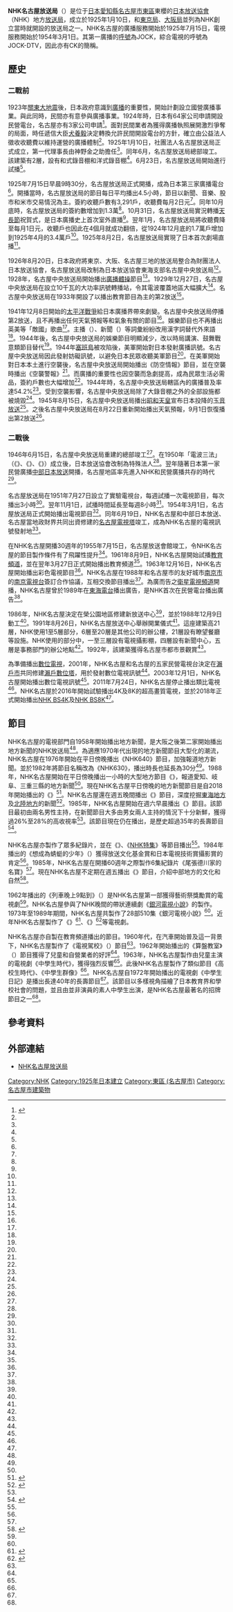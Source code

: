 {{Pathnav|NHK}}
{{廣播電台
| 電臺名稱         = {{lang|ja|NHK名古屋放送局}}<br/>JOCK·JOCB·JOCK-FM
| 英文名稱         = 
| 電臺圖片檔案     = NHK Nagoya Broadcasting Center Building from the Roof of Oasis 21.jpg
| 電臺圖片尺寸     = 
| 電臺圖片名稱     = {{link-ja|NHK名古屋放送中心大廈|NHK名古屋放送センタービル}}
| 所屬國家         = {{JPN}}
| 總部所在         = 〒461-8725<br />[[愛知縣|愛知縣]][[名古屋市|名古屋市]][[東區_(名古屋市)|東區]]東桜一丁目13番3號<br />{{link-ja|NHK名古屋放送中心大廈|NHK名古屋放送センタービル}}<ref>{{cite web|url=https://www.nhk.or.jp/nagoya/station_info/access_detail/index.html|script-title=ja:交通案内|accessdate=2020-09-06|publisher={{lang|ja|NHK名古屋}}|language=ja|deadurl=no|archive-date=2019-09-11|archive-url=https://web.archive.org/web/20190911011146/http://www.nhk.or.jp/nagoya/station_info/access_detail/index.html}}</ref>
| 播放地區         = [[愛知縣|愛知縣]]
| 開播日期         = 1925年7月15日<ref name="ayumi">{{cite web|url=https://www.nhk.or.jp/nagoya/station_info/ayumi.html|script-title=ja:名古屋局のあゆみ|accessdate=2020-09-06|publisher={{lang|ja|NHK名古屋}}|language=ja|deadurl=no|archive-date=2017-07-22|archive-url=https://web.archive.org/web/20170722223052/http://www.nhk.or.jp/nagoya/station_info/ayumi.html}}</ref>
| 停播日期         = 
| 電臺口號         = 
| 主要语言         = [[日語|日語]]
| 擁有者           = [[日本放送協會|日本放送協會]]
| 持股者           = 
| 前電臺名稱       = 
| 被取代名稱       = 
| 集團同類頻道     = 
| 重播服務頻道     = 
| 電臺官方網站     = https://www.nhk.or.jp/nagoya/radio/index.html
}}
{{頻道資訊
| 頻道名稱 = NHK綜合·{{lang|ja|総合テレビ}}·JOCK-DTV<br/>NHK教育·{{lang|ja|Eテレ}}·JOCB-DTV
| 頻道圖片檔案 =  <!--上方已有，此略-->
| 頻道圖片尺寸 = 
| 頻道圖片名稱 = 
| 所屬國家 = {{JPN}}
| 總部所在 = {{JPN}} 〒461-8725<br />[[愛知縣|愛知縣]][[名古屋市|名古屋市]][[東區_(名古屋市)|東區]]東桜一丁目13番3號<br />{{link-ja|NHK名古屋放送中心大廈|NHK名古屋放送センタービル}}
| 播放地區 = [[愛知縣|愛知縣]]
| 開播日期 = 1954年3月1日<ref name="ayumi"></ref>
| 停播日期 = 
| 頻道類別 = 數位電視
| 視頻格式 = '''數位電視'''<br/>識別訊號：JOCK-DTV（綜合）<br/>JOCB-DTV（教育）
| 收視率 = 
| 收視率調查時間 = 
| 收視率資料來源 = 
| 頻道口號 = 
| 擁有者 = [[日本放送協會|日本放送協會]]
| 持股者 = 
| 前頻道名稱 = 
| 被取代名稱 = 
| 集團其他頻道 = 
| 重播服務頻道 = 
| 頻道官方網站 = https://www.nhk.or.jp/nagoya/tv/index.html
| 備註 =
| 無線電視供應商01 = 觀眾自行接收（數位電視）
| 無線電視頻道數01 = 綜合頻道：20頻道（名古屋）·遙控器代表數字：3<br/>教育頻道：13頻道（名古屋）·遙控器代表數字：2
|}}
'''NHK名古屋放送局'''（{{jpn|j=NHK名古屋放送局|kn=エヌエイチケイなごやほうそうきょく|rm=Enu Echi Kei Nagoya Hōsōkyoku}}）是位于[[日本|日本]][[愛知縣|愛知縣]][[名古屋市|名古屋市]][[東區_(名古屋市)|東區]]東櫻的[[日本放送協會|日本放送協會]]（NHK）地方[[放送局|放送局]]，成立於1925年1月10日，和[[NHK放送中心|東京局]]、[[NHK大阪放送局|大阪局]]並列為NHK創立當時就開設的放送局之一。NHK名古屋的廣播服務開始於1925年7月15日，電視服務開始於1954年3月1日。其第一廣播的[[無線電台呼號|呼號]]為JOCK，綜合電視的呼號為JOCK-DTV，因此亦有CK的簡稱。

== 歷史 ==
=== 二戰前 ===
1923年[[關東大地震|關東大地震]]後，日本政府意識到[[廣播|廣播]]的重要性，開始計劃設立國營廣播事業。與此同時，民間亦有意參與廣播事業。1924年時，日本有64家公司申請開設民營電台，名古屋亦有3家公司申請<ref name="shashi80">{{cite book |author={{lang|ja|NHK名古屋放送局、中部旧友会NHK名古屋放送局80年史編集委員会}}|script-title=ja:『NHK名古屋放送局80年のあゆみ : 1925年-2005年』 |year=2006 |publisher={{lang|ja|NHK名古屋放送局}} |location=愛知縣 |isbn=}}{{NCID|BA79093665}}{{ja}}</ref>{{rp|20}}。面對民間業者為獲得廣播執照展開激烈爭奪的局面，時任遞信大臣[[犬養毅|犬養毅]]決定轉換允許民間開設電台的方針，確立由公益法人徵收收聽費以維持運營的廣播體制<ref name="shashi80"></ref>{{rp|20}}。1925年1月10日，社團法人名古屋放送局正式成立，第一代理事長由神野金之助擔任<ref name="shashi80"></ref>{{rp|20}}。同年6月，名古屋放送局總部竣工。該建築有2層，設有和式錄音棚和洋式錄音棚<ref name="shashi80"></ref>{{rp|21-22}}。6月23日，名古屋放送局開始進行試播<ref name="shashi80"></ref>{{rp|22}}。

1925年7月15日早晨9時30分，名古屋放送局正式開播，成為日本第三家廣播電台<ref name="shashi80"></ref>{{rp|23}}。開播當時，名古屋放送局的節目每日平均播出4.5小時，節目以新聞、音樂、股市和米市交易情況為主。簽約收聽戶數有3,291戶，收聽費每月2日元<ref name="shashi80"></ref>{{rp|24}}。同年10月底時，名古屋放送局的簽約數增加到1.3萬<ref name="shashi80"></ref>{{rp|25}}。10月31日，名古屋放送局實況轉播[[天皇誕生日|天長節]]祝賀式，是日本廣播史上首次室外直播<ref name="shashi80"></ref>{{rp|26}}。翌年1月，名古屋放送局將收聽費降至每月1日元，收聽戶也因此在4個月就成功翻倍，從1924年12月底的1.7萬戶增加到1925年4月的3.4萬戶<ref name="shashi80"></ref>{{rp|28}}。1925年8月2日，名古屋放送局實現了日本首次劇場直播<ref name="shashi80"></ref>{{rp|29}}。

1926年8月20日，日本政府將東京、大阪、名古屋三地的放送局整合為財團法人日本放送協會，名古屋放送局改制為日本放送協會東海支部名古屋中央放送局<ref name="shashi80"></ref>{{rp|30}}。1928年，名古屋中央放送局開始播出[[廣播體操|廣播體操]]節目<ref name="shashi80"></ref>{{rp|39}}。1929年12月27日，名古屋中央放送局在{{link-ja|桶狹間|桶狭間}}設立10千瓦的大功率訊號轉播站，令其電波覆蓋地區大幅擴大<ref name="shashi80"></ref>{{rp|36}}。名古屋中央放送局在1933年開設了以播出教育節目為主的第2放送<ref name="shashi80"></ref>{{rp|43}}。

1941年12月8日開始的[[太平洋戰爭|太平洋戰爭]]給日本廣播界帶來劇變。名古屋中央放送局停播第2放送，且不再播出任何天氣預報等和氣象有關的節目<ref name="shashi80"></ref>{{rp|50-51}}。娛樂節目也不再播出英美等「敵國」歌曲<ref name="shashi80"></ref>{{rp|52}}。主播（{{lang|ja|アナウンサー}}）、新聞（{{lang|ja|ニュース}}）等詞彙紛紛改用漢字詞替代外來語<ref name="shashi80"></ref>{{rp|52}}。1944年後，名古屋中央放送局的娛樂節目明顯減少，改以時局講演、鼓舞戰意類節目替代<ref name="shashi80"></ref>{{rp|52}}。1944年[[塞班島|塞班島]]被攻陷後，美軍開始對日本發射廣播訊號。名古屋中央放送局因此發射妨礙訊號，以避免日本民眾收聽美軍節目<ref name="shashi80"></ref>{{rp|52-53}}。在美軍開始對日本本土進行空襲後，名古屋中央放送局開始播出《防空情報》節目，並在空襲時播出《空襲警報》<ref name="shashi80"></ref>{{rp|53}}。而廣播的重要性也因空襲而急劇提高，成為民眾生活必需品，簽約戶數也大幅增加<ref name="shashi80"></ref>{{rp|54-55}}。1944年時，名古屋中央放送局轄區內的廣播普及率達54.2%<ref name="shashi80"></ref>{{rp|57}}。受到空襲影響，名古屋中央放送局除了大錄音棚之外的全部設施都被燒毀<ref name="shashi80"></ref>{{rp|64}}。1945年8月15日，名古屋中央放送局播出[[昭和天皇|昭和天皇]]宣布日本投降的[[玉音放送|玉音放送]]<ref name="shashi80"></ref>{{rp|60}}。之後名古屋中央放送局在8月22日重新開始播出天氣預報，9月1日恢復播出第2放送<ref name="shashi80"></ref>{{rp|62}}。
=== 二戰後 ===
1946年6月15日，名古屋中央放送局重建的總部竣工<ref name="shashi80"></ref>{{rp|64}}。在1950年「電波三法」（《{{link-ja|電波法|電波法}}》、《{{link-ja|放送法|放送法}}》、《{{link-ja|電波監理委員會設置法|電波監理委員会設置法}}》）成立後，日本放送協會改制為特殊法人<ref name="shashi80"></ref>{{rp|70}}。翌年隨著日本第一家民營廣播[[中部日本放送|中部日本放送]]開播，名古屋地區率先進入NHK和民營廣播共存的時代<ref name="shashi80"></ref>{{rp|72}}。

名古屋放送局在1951年7月27日設立了實驗電視台，每週試播一次電視節目，每次播出3小時<ref name="shashi80"></ref>{{rp|73}}。翌年11月1日，試播時間延長至每週8小時<ref name="shashi80"></ref>{{rp|80}}。1954年3月1日，名古屋放送局正式開始播出電視節目<ref name="shashi80"></ref>{{rp|84}}。同年6月19日，NHK名古屋和中部日本放送、名古屋當地政財界共同出資修建的[[名古屋電視塔|名古屋電視塔]]竣工，成為NHK名古屋的電視訊號發射地<ref name="shashi80"></ref>{{rp|86}}。

在NHK名古屋開播30週年的1955年7月15日，名古屋放送會館竣工，令NHK名古屋的節目製作條件有了飛躍性提升<ref name="shashi80"></ref>{{rp|88}}。1961年8月9日，NHK名古屋開始試播[[NHK教育頻道|教育頻道]]，並在翌年3月27日正式開始播出教育頻道<ref name="shashi80"></ref>{{rp|102}}。1963年12月16日，NHK名古屋開始播出彩色電視節目<ref name="shashi80"></ref>{{rp|120}}。NHK名古屋在1988年和名古屋市的友好城市[[南京市|南京市]]的[[南京電視台|南京電視台]]簽訂合作協議，互相交換節目播出<ref name="shashi80"></ref>{{rp|168}}。為廣而告之[[NHK_BS1|衛星電視頻道]]開播，NHK名古屋曾於1989年在[[東海電台|東海電台]]播出廣告，是NHK首次在民營電台播出廣告<ref name="shashi80"></ref>{{rp|177}}。

1986年，NHK名古屋決定在榮公園地區修建新放送中心<ref name="shashi80"></ref>{{rp|161}}，並於1988年12月9日動工<ref name="shashi80"></ref>{{rp|172}}。1991年8月26日，NHK名古屋放送中心舉辦開業儀式<ref name="shashi80"></ref>{{rp|188}}。這座建築高21層，NHK使用1至5層部分，6層至20層是其他公司的辦公樓，21層設有瞭望餐廳等設施。NHK使用的部分中，一至三層設有電視攝影棚，四層設有新聞中心，五層是事務部門的辦公地點<ref name="shashi80"></ref>{{rp|189}}。1992年，該建築獲得名古屋市都市景觀賞<ref name="shashi80"></ref>{{rp|189}}。

為準備播出[[數位電視|數位電視]]，2001年，NHK名古屋和名古屋的五家民營電視台決定在[[瀨戶市|瀨戶市]]共同修建[[瀨戶數位塔|瀨戶數位塔]]，用於發射數位電視訊號<ref name="shashi80"></ref>{{rp|234}}。2003年12月1日，NHK名古屋開始播出數位電視訊號<ref name="shashi80"></ref>{{rp|242}}。2011年7月24日，NHK名古屋停止播出類比電視<ref name="ayumi"></ref>。NHK名古屋於2016年開始試驗播出4K及8K的超高畫質電視，並於2018年正式開始播出[[NHK_BS4K|NHK BS4K]]及[[NHK_BS8K|NHK BS8K]]<ref name="ayumi"></ref>。

== 節目 ==
NHK名古屋的電視部門自1958年開始播出地方新聞，是大阪之後第二家開始播出地方新聞的NHK放送局<ref name="shashi80"></ref>{{rp|94}}。為適應1970年代出現的地方新聞節目大型化的潮流，NHK名古屋在1976年開始在平日傍晚播出《NHK640》節目，加強報道地方新聞。並於1982年將節目名稱改為《NHK630》，播出時長也延長為30分<ref name="shashi80"></ref>{{rp|136}}。1988年，NHK名古屋開始在平日傍晚播出一小時的大型地方節目《{{link-ja|Evening Network東海|イブニングネットワーク東海}}》，報道愛知、岐阜、三重三縣的地方新聞<ref name="shashi80"></ref>{{rp|168}}。現在NHK名古屋平日傍晚的地方新聞節目是自2018年開始播出的《{{link-ja|Marutto!|まるっと!}}》<ref>{{cite web|url=https://www4.nhk.or.jp/P4804/|script-title=ja:まるっと!|accessdate=2020-09-06|publisher={{lang|ja|NHK名古屋}}|language=ja|deadurl=no|archive-date=2020-04-10|archive-url=https://web.archive.org/web/20200410154126/http://www4.nhk.or.jp/P4804/}}</ref>。NHK名古屋還在週五晚間播出《{{link-ja|Navigation|ナビゲーション (NHK)}}》節目，深度挖掘[[東海地方|東海地方]]及[[北陸地方|北陸地方]]的新聞<ref>{{cite web|url=https://www4.nhk.or.jp/P2807/|script-title=ja:ナビゲーション|accessdate=2020-09-06|publisher={{lang|ja|NHK名古屋}}|language=ja|deadurl=no|archive-date=2020-08-28|archive-url=https://web.archive.org/web/20200828205105/https://www4.nhk.or.jp/P2807/}}</ref>。1985年，NHK名古屋開始在週六早晨播出《{{link-ja|週末中部|ウイークエンド中部}}》節目。該節目最初由兩名男性主持，在新聞節目大多由男女兩人主持的情況下十分新鮮，獲得過26%至28%的高收視率<ref name="shashi80"></ref>{{rp|157}}。該節目現在仍在播出，是歷史超過35年的長壽節目<ref>{{cite web|url=https://www4.nhk.or.jp/P2134/|script-title=ja:ウイークエンド中部|accessdate=2020-09-06|publisher={{lang|ja|まるっと!}}|language=ja|deadurl=no|archive-date=2020-07-02|archive-url=https://web.archive.org/web/20200702091802/https://www4.nhk.or.jp/P2134/}}</ref>。

NHK名古屋亦製作了眾多紀錄片，並在《{{link-ja|新日本紀行|新日本紀行}}》、《[[NHK特集|NHK特集]]》等節目播出<ref name="shashi80"></ref>{{rp|137}}。1984年播出的《想成為蜻蜓的少年》（{{lang|ja|トンボになりたかった少年}}）獲得放送文化基金賞和日本電視技術賞攝影賞的肯定<ref name="shashi80"></ref>{{rp|153}}。1985年，NHK名古屋在開播60週年之際製作6集紀錄片《尾張德川家的名寶》<ref name="shashi80"></ref>{{rp|155}}。現在NHK名古屋不定期在週五播出《{{link-ja|金Toku|金とく}}》節目，介紹中部地方的文化和自然<ref>{{cite web|url=https://www4.nhk.or.jp/P537/|script-title=ja:金とく|accessdate=2020-09-06|publisher={{lang|ja|まるっと!}}|language=ja|deadurl=no|archive-date=2020-05-02|archive-url=https://web.archive.org/web/20200502035112/https://www4.nhk.or.jp/P537/}}</ref>。

1962年播出的《列車晚上9點到》（{{lang|ja|汽車は夜九時に着く}}）是NHK名古屋第一部獲得藝術祭獎勵賞的電視劇<ref name="shashi80"></ref>{{rp|110}}。NHK名古屋參與了NHK晚間的帶狀連續劇《[[銀河電視小說|銀河電視小說]]》的製作。1973年至1989年期間，NHK名古屋共製作了28部510集《銀河電視小說》<ref name="shashi80"></ref>{{rp|140}}。近年NHK名古屋製作了《{{link-ja|深夜超級跑車|真夜中のスーパーカー}}》<ref>{{cite web|url=https://www6.nhk.or.jp/drama/pastprog/detail.html?i=4650|script-title=ja:愛知発地域ドラマ「真夜中のスーパーカー」|accessdate=2020-09-06|publisher={{lang|ja|NHK}}|language=ja|deadurl=no|archive-date=2020-09-06|archive-url=https://web.archive.org/web/20200906142438/https://www6.nhk.or.jp/drama/pastprog/detail.html?i=4650}}</ref>、《{{link-ja|黃色煉瓦〜欺騙法蘭克·洛伊·萊特的男人〜|黄色い煉瓦〜フランク・ロイド・ライトを騙した男〜}}》<ref>{{cite web|url=https://www.nhk.or.jp/nagoya/renga/|script-title=ja:黄色い煉瓦〜フランク・ロイド・ライトを騙した男〜|accessdate=2020-09-06|publisher={{lang|ja|NHK}}|language=ja|deadurl=no|archive-date=2020-08-21|archive-url=https://web.archive.org/web/20200821202834/https://www.nhk.or.jp/nagoya/renga/}}</ref>等電視劇。

NHK名古屋亦自製在教育頻道播出的節目。1960年代，在汽車開始普及這一背景下，NHK名古屋製作了《電視駕校》（{{lang|ja|テレビ自動車学校}}）節目<ref name="shashi80"></ref>{{rp|62}}。1962年開始播出的《算盤教室》（{{lang|ja|そろばん教室}}）節目獲得了兒童和自營業者的好評<ref name="shashi80"></ref>{{rp|102}}。1963年，NHK名古屋製作由兒童主演的電視劇《中學生時代》，獲得強烈反響<ref name="shashi80"></ref>{{rp|108}}。此後NHK名古屋製作了類似節目《高校生時代》、《中學生群像》<ref name="shashi80"></ref>{{rp|108}}。NHK名古屋自1972年開始播出的電視劇《中學生日記》是播出長達40年的長壽節目<ref name="shashi80"></ref>{{rp|128}}。該節目以多樣視角描繪了日本教育界和學校社會的問題，並且由並非演員的素人中學生出演，是NHK名古屋最著名的招牌節目之一<ref name="shashi80"></ref>{{rp|131}}。

== 參考資料 ==
{{reflist}}

== 外部連結 ==
*[http://www.nhk.or.jp/nagoya/ NHK名古屋放送局]{{Wayback|url=http://www.nhk.or.jp/nagoya/ |date=20070718122658 }}
{{NHK}}
{{Tv-chubu}}

[[Category:NHK|Category:NHK]]
[[Category:1925年日本建立|Category:1925年日本建立]]
[[Category:東區_(名古屋市)|Category:東區 (名古屋市)]]
[[Category:名古屋市建築物|Category:名古屋市建築物]]